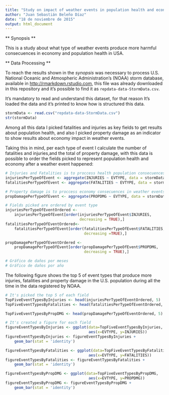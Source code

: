```yaml
---
title: "Study on impact of weather events in population health and economy of USA"
author: "Juan Sebastián Beleño Díaz"
date: "18 de noviembre de 2015"
output: html_document
---
```



** Synopsis **

This is a study about what type of weather events produce more harmful consecuences in  economy and population health in USA.

** Data Processing **

To reach the results shown in the *synopsis* was necessary to process U.S. 
National Oceanic and Atmospheric Administration's (NOAA) storm database, 
available in <http://rmarkdown.rstudio.com>, this file was already downloaded 
in this repository and it's possible to find it as `repdata-data-StormData.csv`.

It's mandatory to read and understand this dataset, for that reason It's loaded 
the data and it's printed to know how is structured this data. 

```r
stormData <- read.csv("repdata-data-StormData.csv")
str(stormData)
```

Among all this data I picked fatalities and injuries as key fields to get results 
about population health, and also I picked property damage as an indicator to show 
results about economy impact in weather events.

Taking this in mind, per each type of event  I calculate the number of fatalities 
and injuries,and the total of property damage, with this data is possible to order 
the fields picked to represent population health and economy after a weather event happened:

```r
# Injuries and Fatalities is to proccess health population consecuences in weather events
injuriesPerTypeOfEvent <- aggregate(INJURIES ~ EVTYPE, data = stormData, sum)
fatalitiesPerTypeOfEvent <- aggregate(FATALITIES ~ EVTYPE, data = stormData, sum)

# Property damage is to proccess economy consecuences in weather events
propDamagePerTypeOfEvent <- aggregate(PROPDMG ~ EVTYPE, data = stormData, sum)

# Fields picked are ordered by event type
injuriesPerTypeOfEventOrdered <-
    injuriesPerTypeOfEvent[order(injuriesPerTypeOfEvent$INJURIES, 
                                 decreasing = TRUE),]
fatalitiesPerTypeOfEventOrdered<- 
    fatalitiesPerTypeOfEvent[order(fatalitiesPerTypeOfEvent$FATALITIES, 
                                   decreasing =TRUE),]

propDamagePerTypeOfEventOrdered <- 
    propDamagePerTypeOfEvent[order(propDamagePerTypeOfEvent$PROPDMG,
                                   decreasing = TRUE),]

# Gráfico de daños por meses
# Gráfico de daños por año
```

The following figure shows the top 5 of event types that produce more injuries, 
fatalities and property damage in the U.S. population during all the time in 
the data registered by NOAA.

```r
# It's picked the top 5 of each field
TopFiveEventTypesByInjuries <- head(injuriesPerTypeOfEventOrdered, 5)
TopFiveEventTypesByFatalities <- head(fatalitiesPerTypeOfEventOrdered, 5)

TopFiveEventTypesByPropDMG <- head(propDamagePerTypeOfEventOrdered, 5)

# It's created a figure for each field
figureEventTypesByInjuries <- ggplot(data=TopFiveEventTypesByInjuries, 
                                     aes(x=EVTYPE, y=INJURIES))
figureEventTypesByInjuries <- figureEventTypesByInjuries + 
    geom_bar(stat = 'identity')

figureEventTypesByFatalities <- ggplot(data=TopFiveEventTypesByFatalities, 
                                     aes(x=EVTYPE, y=FATALITIES))
figureEventTypesByFatalities <- figureEventTypesByFatalities + 
    geom_bar(stat = 'identity')

figureEventTypesByPropDMG <- ggplot(data=TopFiveEventTypesByPropDMG, 
                                     aes(x=EVTYPE, y=PROPDMG))
figureEventTypesByPropDMG <- figureEventTypesByPropDMG + 
    geom_bar(stat = 'identity')

```
